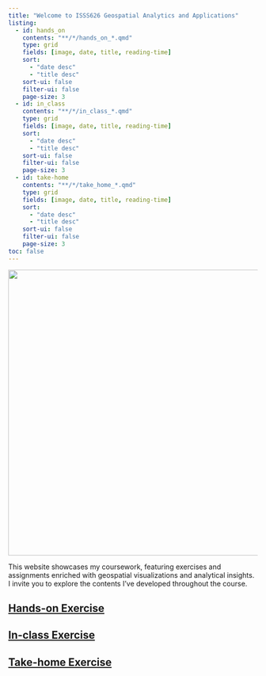 ```yaml
---
title: "Welcome to ISSS626 Geospatial Analytics and Applications"
listing:
  - id: hands_on
    contents: "**/*/hands_on_*.qmd"
    type: grid
    fields: [image, date, title, reading-time]
    sort:
      - "date desc"
      - "title desc"
    sort-ui: false
    filter-ui: false
    page-size: 3
  - id: in_class
    contents: "**/*/in_class_*.qmd"
    type: grid
    fields: [image, date, title, reading-time]
    sort:
      - "date desc"
      - "title desc"
    sort-ui: false
    filter-ui: false
    page-size: 3
  - id: take-home
    contents: "**/*/take_home_*.qmd"
    type: grid
    fields: [image, date, title, reading-time]
    sort:
      - "date desc"
      - "title desc"
    sort-ui: false
    filter-ui: false
    page-size: 3
toc: false
---
```


![](world-choropleth-map-og.png){fig-align="center" width="577"}

This website showcases my coursework, featuring exercises and assignments enriched with geospatial visualizations and analytical insights. I invite you to explore the contents I've developed throughout the course.

## [Hands-on Exercise](/hands_on_ex/)

::: {#hands_on}
:::

## [In-class Exercise](/in_class_ex/)

::: {#in_class}
:::

## [Take-home Exercise](/take_home_ex/)

::: {#take-home}
:::
